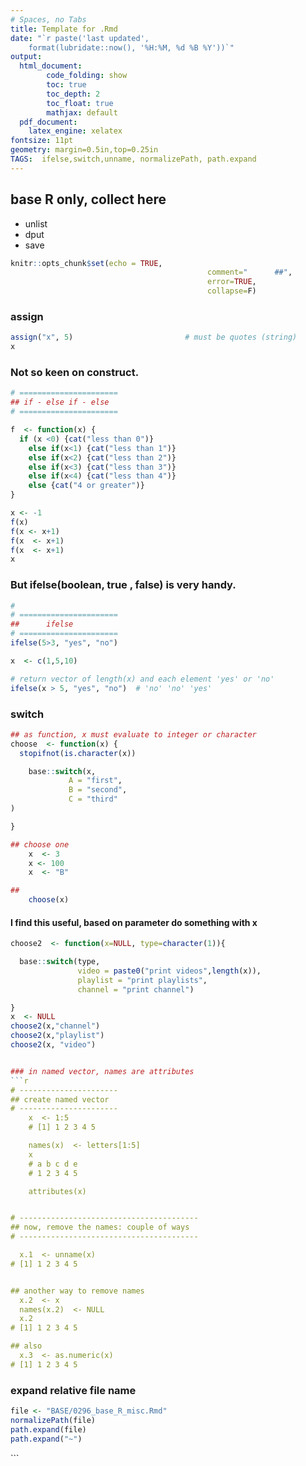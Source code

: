 ```yaml
--- 
# Spaces, no Tabs
title: Template for .Rmd 
date: "`r paste('last updated', 
    format(lubridate::now(), '%H:%M, %d %B %Y'))`"
output:   
  html_document:  
        code_folding: show
        toc: true 
        toc_depth: 2
        toc_float: true
        mathjax: default
  pdf_document: 
    latex_engine: xelatex
fontsize: 11pt 
geometry: margin=0.5in,top=0.25in 
TAGS:  ifelse,switch,unname, normalizePath, path.expand
---
```


## base R only,  collect here
*   unlist
*   dput  
*   save

```r
knitr::opts_chunk$set(echo = TRUE,  
											comment="      ##",  
											error=TRUE, 
											collapse=F) 
```

### assign
```r
assign("x", 5)                         # must be quotes (string) 
x
```

### Not so keen on \code{else if} construct.
```r

# ======================
## if - else if - else
# ======================

f  <- function(x) {
  if (x <0) {cat("less than 0")}
	else if(x<1) {cat("less than 1")}
	else if(x<2) {cat("less than 2")}
	else if(x<3) {cat("less than 3")}
	else if(x<4) {cat("less than 4")}
	else {cat("4 or greater")}
}

x <- -1
f(x)
f(x <- x+1)
f(x  <- x+1)
f(x  <- x+1)
x
```

### But ifelse(boolean, true , false) is very handy. 
```r

#  
# ======================
##		ifelse
# ======================
ifelse(5>3, "yes", "no")

x  <- c(1,5,10)

# return vector of length(x) and each element 'yes' or 'no'
ifelse(x > 5, "yes", "no")  # 'no' 'no' 'yes'
```

### switch
```r

## as function, x must evaluate to integer or character
choose  <- function(x) {
  stopifnot(is.character(x))

    base::switch(x, 
             A = "first", 
             B = "second",
             C = "third"
)

}

## choose one
    x  <- 3
    x <- 100
    x  <- "B"

##
    choose(x)
```

#### I find this useful, based on parameter \code{type} do something with x 
```r

choose2  <- function(x=NULL, type=character(1)){

  base::switch(type,
               video = paste0("print videos",length(x)),
               playlist = "print playlists",
               channel = "print channel")

}
x  <- NULL
choose2(x,"channel")
choose2(x,"playlist")
choose2(x, "video")


### in named vector, names are attributes 
```r
# ----------------------
## create named vector
# ----------------------
    x  <- 1:5
    # [1] 1 2 3 4 5

    names(x)  <- letters[1:5]
    x
    # a b c d e 
    # 1 2 3 4 5 

    attributes(x)


# ----------------------------------------
## now, remove the names: couple of ways
# ----------------------------------------

  x.1  <- unname(x)
# [1] 1 2 3 4 5


## another way to remove names
  x.2  <- x
  names(x.2)  <- NULL
  x.2
# [1] 1 2 3 4 5

## also
  x.3  <- as.numeric(x)
# [1] 1 2 3 4 5
```

### expand relative file name
```r

file <- "BASE/0296_base_R_misc.Rmd"
normalizePath(file)
path.expand(file)
path.expand("~")
```

```

